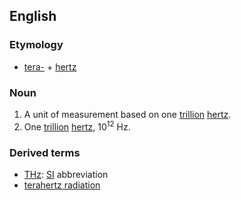 ==English==

===Etymology===
* [[tera-]] + [[hertz]]

===Noun===
{{en-noun|-}}

# A unit of measurement based on one [[trillion]] [[hertz]].
# One [[trillion]] [[hertz]], 10<sup>12</sup> Hz.

===Derived terms===
*[[THz]]: [[SI]] abbreviation
*[[terahertz radiation]]